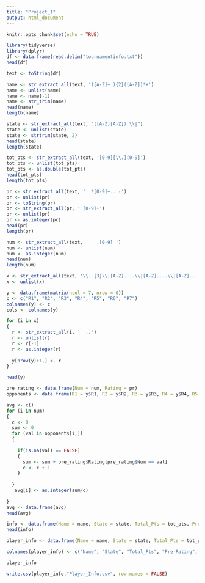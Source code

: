 ---
title: "Project_1"
output: html_document
---

```{r setup, include=FALSE}
knitr::opts_chunk$set(echo = TRUE)
```

```{r}
library(tidyverse)
library(dplyr)
df <- data.frame(read.delim("tournamentinfo.txt"))
head(df)
```
```{r}
text <- toString(df)
```


```{r Name}
name <- str_extract_all(text, '([A-Z]+ ){2}([A-Z])*+')
name <- unlist(name)
name <- name[-1]
name <- str_trim(name)
head(name)
length(name)
```

```{r State}
state <- str_extract_all(text, "([A-Z][A-Z]) \\|")
state <- unlist(state)
state <- strtrim(state, 2)
head(state)
length(state)
```

```{r Total Points}
tot_pts <- str_extract_all(text, '[0-9][\\.][0-9]')
tot_pts <- unlist(tot_pts)
tot_pts <- as.double(tot_pts)
head(tot_pts)
length(tot_pts)
```

```{r Pre-Rating}
pr <- str_extract_all(text, ': *[0-9]+...-')
pr <- unlist(pr)
pr <- toString(pr)
pr <- str_extract_all(pr, ' [0-9]+')
pr <- unlist(pr)
pr <- as.integer(pr)
head(pr)
length(pr)
```

```{r Num}
num <- str_extract_all(text, '   .[0-9] ')
num <- unlist(num)
num <- as.integer(num)
head(num)
length(num)
```


```{r Opponents}

x <- str_extract_all(text, '\\..{3}\\|[A-Z]....\\|[A-Z]....\\|[A-Z]....\\|[A-Z]....\\|[A-Z]....\\|[A-Z]....\\|[A-Z]....\\|')
x <- unlist(x)

y <- data.frame(matrix(ncol = 7, nrow = 0))
c <- c("R1", "R2", "R3", "R4", "R5", "R6", "R7")
colnames(y) <- c
cols <- colnames(y)

for (i in x)
{
  r <- str_extract_all(i, '  ..')
  r <- unlist(r)
  r <- r[-1]
  r <- as.integer(r)
  
  y[nrow(y)+1,] <- r
}

head(y)

```

```{r opponents df}
pre_rating <- data.frame(Num = num, Rating = pr)
opponents <- data.frame(R1 = y$R1, R2 = y$R2, R3 = y$R3, R4 = y$R4, R5 = y$R5, R6 = y$R6, R7 = y$R7)

avg <- c()
for (i in num)
{
  c <- 0
  sum <- 0
  for (val in opponents[i,])
  {
  
    if(is.na(val) == FALSE)
    {
      sum <- sum + pre_rating$Rating[pre_rating$Num == val]
      c <- c + 1
    }
  
  }
   avg[i] <- as.integer(sum/c)
   
}
avg <- data.frame(avg)
head(avg)
```


```{r Info}
info <- data.frame(Name = name, State = state, Total_Pts = tot_pts, Pre_Rt = pr, R1 = y$R1, R2 = y$R2, R3 = y$R3, R4 = y$R4, R5 = y$R5, R6 = y$R6, R7 = y$R7)
head(info)
```


```{r Final}
player_info <- data.frame(Name = name, State = state, Total_Pts = tot_pts, Pre_Rating = pr, Avg_Op = avg)

colnames(player_info) <- c("Name", "State", "Total_Pts", "Pre-Rating", "Avg_Opp")

player_info
```


```{r csv}

write.csv(player_info,"Player_Info.csv", row.names = FALSE)

```

